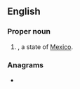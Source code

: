 {{also|jal|Jal|jäl|-jál}}
==English==

===Proper noun===
{{en-proper noun}}

# {{abbreviation of|Jalisco|lang=en||nodot=1}}, a state of [[Mexico]].

===Anagrams===
* {{anagrams|en|a=ajl|A.L.J.|ALJ}}